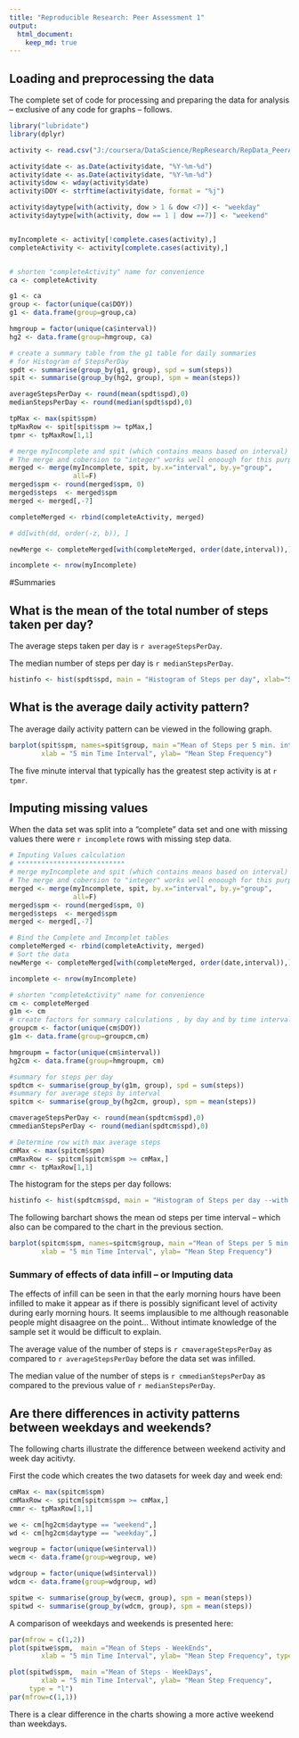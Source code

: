 ```yaml
---
title: "Reproducible Research: Peer Assessment 1"
output: 
  html_document:
    keep_md: true
---
```



## Loading and preprocessing the data

The complete set of code for processing and preparing the data for analysis -- exclusive of any code for graphs -- follows.


```r
library("lubridate")
library(dplyr)

activity <- read.csv("J:/coursera/DataScience/RepResearch/RepData_PeerAssessment1/activity.csv", stringsAsFactors=FALSE)

activity$date <- as.Date(activity$date, "%Y-%m-%d")
activity$date <- as.Date(activity$date, "%Y-%m-%d")
activity$dow <- wday(activity$date)
activity$DOY <- strftime(activity$date, format = "%j")

activity$daytype[with(activity, dow > 1 & dow <7)] <- "weekday" 
activity$daytype[with(activity, dow == 1 | dow ==7)] <- "weekend" 


myIncomplete <- activity[!complete.cases(activity),]
completeActivity <- activity[complete.cases(activity),]


# shorten "completeActivity" name for convenience
ca <- completeActivity

g1 <- ca
group <- factor(unique(ca$DOY))
g1 <- data.frame(group=group,ca)

hmgroup = factor(unique(ca$interval))
hg2 <- data.frame(group=hmgroup, ca)

# create a summary table from the g1 table for daily summaries
# for Histogram of StepsPerDay
spdt <- summarise(group_by(g1, group), spd = sum(steps))
spit <- summarise(group_by(hg2, group), spm = mean(steps))

averageStepsPerDay <- round(mean(spdt$spd),0)
medianStepsPerDay <- round(median(spdt$spd),0)

tpMax <- max(spit$spm)
tpMaxRow <- spit[spit$spm >= tpMax,]
tpmr <- tpMaxRow[1,1]

# merge myIncomplete and spit (which contains means based on interval)
# The merge and cobersion to "integer" works well enoough for this purpose
merged <- merge(myIncomplete, spit, by.x="interval", by.y="group", 
                all=F)
merged$spm <- round(merged$spm, 0)
merged$steps  <- merged$spm
merged <- merged[,-7]

completeMerged <- rbind(completeActivity, merged)

# dd[with(dd, order(-z, b)), ]

newMerge <- completeMerged[with(completeMerged, order(date,interval)),]

incomplete <- nrow(myIncomplete)


```


#Summaries

## What is the mean of the total number of steps taken per day?

The average steps taken per day is `r averageStepsPerDay`.

The median number of steps per day is `r medianStepsPerDay`.

```r
histinfo <- hist(spdt$spd, main = "Histogram of Steps per day", xlab="Steps per Day", breaks=10)

```


## What is the average daily activity pattern?

The average daily activity pattern  can be viewed in the following graph.


```r
barplot(spit$spm, names=spit$group, main ="Mean of Steps per 5 min. interval",
        xlab = "5 min Time Interval", ylab= "Mean Step Frequency")
```

The five minute interval that typically has the greatest step activity is at `r tpmr`.

## Imputing missing values

When the data set was split into a "complete" data set and one with missing values there were `r incomplete` rows with missing step data.
```r
# Imputing Values calculation
# ***************************
# merge myIncomplete and spit (which contains means based on interval)
# The merge and cobersion to "integer" works well enoough for this purpose
merged <- merge(myIncomplete, spit, by.x="interval", by.y="group", 
                all=F)
merged$spm <- round(merged$spm, 0)
merged$steps  <- merged$spm
merged <- merged[,-7]

# Bind the Complete and Imcomplet tables
completeMerged <- rbind(completeActivity, merged)
# Sort the data
newMerge <- completeMerged[with(completeMerged, order(date,interval)),]

incomplete <- nrow(myIncomplete)

# shorten "completeActivity" name for convenience
cm <- completeMerged
g1m <- cm
# create factors for summary calculations , by day and by time interval
groupcm <- factor(unique(cm$DOY))
g1m <- data.frame(group=groupcm,cm)

hmgroupm = factor(unique(cm$interval))
hg2cm <- data.frame(group=hmgroupm, cm)

#summary for steps per day
spdtcm <- summarise(group_by(g1m, group), spd = sum(steps))
#summary for average steps by interval
spitcm <- summarise(group_by(hg2cm, group), spm = mean(steps))

cmaverageStepsPerDay <- round(mean(spdtcm$spd),0)
cmmedianStepsPerDay <- round(median(spdtcm$spd),0)

# Determine row with max average steps
cmMax <- max(spitcm$spm)
cmMaxRow <- spitcm[spitcm$spm >= cmMax,]
cmmr <- tpMaxRow[1,1]


```

The histogram for the steps per day follows:

```r

histinfo <- hist(spdtcm$spd, main = "Histogram of Steps per day --with Imputed Data",  xlab="Steps per Day", breaks=10)
```

The following barchart shows the mean od steps per time interval -- which also can be compared to the chart in the previous section.

```r

barplot(spitcm$spm, names=spitcm$group, main ="Mean of Steps per 5 min. interval",
        xlab = "5 min Time Interval", ylab= "Mean Step Frequency")

```

### Summary of effects of data infill -- or Imputing data

The effects of infill can be seen in that the early morning hours have been infilled to make it appear as if there is possibly significant level of activity during early morning hours. It seems implausible to me although reasonable people might disaagree on the point... Without intimate knowledge of the sample set it would be difficult to explain.

The average value of the number of steps is ```r cmaverageStepsPerDay``` as compared to `r averageStepsPerDay` before the data set was infilled.

The median value of the number of steps is ```r cmmedianStepsPerDay``` as compared to the previous value of `r medianStepsPerDay`.



## Are there differences in activity patterns between weekdays and weekends?

The following charts illustrate the difference between weekend activity and week day acitivty.

First the code which creates the two datasets for week day and week end:

```r
cmMax <- max(spitcm$spm)
cmMaxRow <- spitcm[spitcm$spm >= cmMax,]
cmmr <- tpMaxRow[1,1]

we <- cm[hg2cm$daytype == "weekend",]
wd <- cm[hg2cm$daytype == "weekday",]

wegroup = factor(unique(we$interval))
wecm <- data.frame(group=wegroup, we)

wdgroup = factor(unique(wd$interval))
wdcm <- data.frame(group=wdgroup, wd)

spitwe <- summarise(group_by(wecm, group), spm = mean(steps))
spitwd <- summarise(group_by(wdcm, group), spm = mean(steps))

```
A comparison of weekdays and weekends is presented here:

```r
par(mfrow = c(1,2))
plot(spitwe$spm,  main ="Mean of Steps - WeekEnds",
        xlab = "5 min Time Interval", ylab= "Mean Step Frequency", type="l")

plot(spitwd$spm,  main ="Mean of Steps - WeekDays",
        xlab = "5 min Time Interval", ylab= "Mean Step Frequency",
     type = "l")
par(mfrow=c(1,1))

```


There is a clear difference in the charts showing a more active weekend than weekdays.

